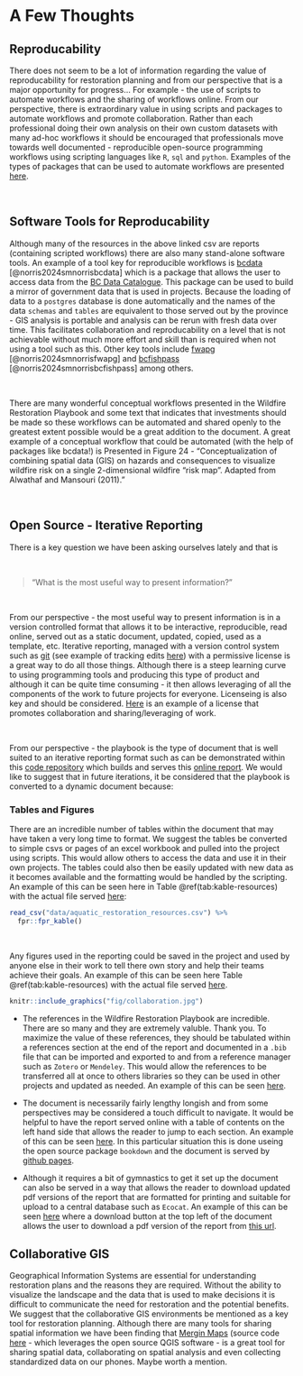 # A Few Thoughts {-}

## Reproducability {-}
There does not seem to be a lot of information regarding the value of reproducability for restoration planning and from
our perspective that is a major opportunity for progress... For example - the use of scripts to automate workflows and
the sharing of workflows online.  From our perspective, there is extraordinary value in using scripts and packages to
automate workflows and promote collaboration. Rather than each professional doing their own analysis on their own custom
datasets with many ad-hoc workflows it should be encouraged that professionals move towards well documented -
reproducible open-source programming workflows using scripting languages like `R`, `sql` and `python`. Examples of the
types of packages that can be used to automate workflows are presented
[here](https://github.com/NewGraphEnvironment/wildfire_recovery_playbook_review_2024/blob/main/data/aquatic_restoration_resources.csv).


<br>

## Software Tools for Reproducability {-}

Although many of the resources in the above linked csv are reports (containing scripted workflows) there are also many
stand-alone software tools.  An example of a tool key for reproducible workflows is
[bcdata](https://github.com/smnorris/bcdata) [@norris2024smnorrisbcdata] which is a package that allows the user to
access data from the [BC Data Catalogue](https://catalogue.data.gov.bc.ca/).  This package can be used to build a mirror
of government data that is used in projects. Because the loading of data to a `postgres` database is done automatically
and the names of the data `schemas` and `tables` are equivalent to those served out by the province - GIS analysis is
portable and analysis can be rerun with fresh data over time. This facilitates collaboration and reproducability on a
level that is not achievable without much more effort and skill than is required when not using a tool such as this.
Other key tools include [fwapg](https://github.com/smnorris/fwapg) [@norris2024smnorrisfwapg] and
[bcfishpass](https://github.com/smnorris/bcfishpass) [@norris2024smnorrisbcfishpass] among others.

<br>

There are many wonderful conceptual workflows presented in the Wildfire Restoration Playbook and some text that
indicates that investments should be made so these workflows can be automated and shared openly to the greatest extent
possible would be a great addition to the document.  A great example of a conceptual workflow that could be automated
(with the help of packages like bcdata!) is Presented in Figure 24 - "Conceptualization of combining spatial data (GIS)
on hazards and consequences to visualize wildfire risk on a single 2-dimensional wildfire “risk map”. Adapted from
Alwathaf and Mansouri (2011)."

<br>

## Open Source - Iterative Reporting {-}
There is a key question we have been asking ourselves lately and that is 

<br>

    
  >"What is the most useful way to present information?" 
  
<br>
  

From our perspective - the most useful way to present information is in a version controlled format that allows it to be
interactive, reproducible, read online, served out as a static document, updated,  copied, used as a template, etc.
Iterative reporting, managed with a version control system such as
[git](https://docs.github.com/en/get-started/using-git/about-git) (see example of tracking edits [here](https://github.com/NewGraphEnvironment/wildfire_recovery_playbook_review_2024/commits/main/0300-thoughts.Rmd))
with a permissive license is a great way to do all
those things.  Although there is a steep learning curve to using programming tools and producing this type of product
and although it can be quite time consuming - it then allows leveraging of all the components of the work to future
projects for everyone. Licenseing is also key and should be considered.
[Here](https://github.com/NewGraphEnvironment/wildfire_recovery_playbook_review_2024/blob/main/LICENSE) is an example of
a license that promotes collaboration and sharing/leveraging of work.

<br>

From our perspective - the playbook is the type of document that is well suited to an iterative reporting format such as
can be demonstrated within this [code
repository](https://github.com/NewGraphEnvironment/wildfire_recovery_playbook_review_2024) which builds and serves this
[online report](https://newgraphenvironment.github.io/wildfire_recovery_playbook_review_2024/). We would like to suggest
that in future iterations, it be considered that the playbook is converted to a dynamic document because:

### Tables and Figures {-}
There are an incredible number of tables within the document that may have taken a very long time to format.  We suggest
the tables be converted to simple csvs or pages of an excel workbook and pulled into the project using scripts. This
would allow others to access the data and use it in their own projects.  The tables could also then be easily updated
with new data as it becomes available and the formatting would be handled by the scripting. An example of this can be
seen here in Table \@ref(tab:kable-resources) with the actual file served
[here](https://github.com/NewGraphEnvironment/wildfire_recovery_playbook_review_2024/tree/main/data):

```r
read_csv("data/aquatic_restoration_resources.csv") %>%
  fpr::fpr_kable()
```

<br>
 
Any figures used in the reporting could be saved in the project and used by anyone else in their work to tell there own
story and help their teams achieve their goals.  An example of this can be seen here Table \@ref(tab:kable-resources)
with the actual file served
[here](https://github.com/NewGraphEnvironment/wildfire_recovery_playbook_review_2024/blob/main/fig/collaboration.jpg).

```r
knitr::include_graphics("fig/collaboration.jpg")
```

 - The references in the Wildfire Restoration Playbook are incredible. There are so many and they are extremely valuble.
 Thank you. To maximize the value of these references, they should be tabulated within a references section at the end
 of the report and documented in a `.bib` file that can be imported and exported to and from a reference manager such as
 `Zotero` or `Mendeley`.  This would allow the references to be transferred all at once to others libraries so they can
 be used in other projects and updated as needed.  An example of this can be seen
 [here](https://github.com/NewGraphEnvironment/wildfire_recovery_playbook_review_2024/blob/main/book.bib).


 - The document is necessarily fairly lengthy longish and from some perspectives may be considered a touch difficult to
 navigate. It would be helpful to have the report served online with a table of contents on the left hand side that
 allows the reader to jump to each section. An example of this can be seen
 [here](https://newgraphenvironment.github.io/wildfire_recovery_playbook_review_2024/). In this particular situation
 this is done useing the open source package `bookdown` and the document is served by [github
 pages](https://pages.github.com/).
 
 - Although it requires a bit of gymnastics to get it set up the
 document can also be served in a way that allows the reader to download updated pdf versions of the report that are
 formatted for printing and suitable for upload to a central database such as `Ecocat`. An example of this can be seen
 [here](https://www.newgraphenvironment.com/fish_passage_skeena_2021_reporting/) where a download button at the top left
 of the document allows the user to download a pdf version of the report from [this url](
 https://github.com/NewGraphEnvironment/wildfire_recovery_playbook_review_2024/blob/master/docs/wildfire_recovery_playbook_review_2024.pdf).
 
 
 
## Collaborative GIS {-}

Geographical Information Systems are essential for understanding restoration plans and the reasons they are required.
Without the ability to visualize the landscape and the data that is used to make decisions it is difficult to
communicate the need for restoration and the potential benefits.  We suggest that the collaborative GIS environments be
mentioned as a key tool for restoration planning.  Although there are many tools for sharing spatial information we
have been finding that [Mergin Maps](https://merginmaps.com/) (source code [here](https://github.com/MerginMaps) -
which leverages the open source QGIS software - is a great tool for sharing spatial data, collaborating on spatial
analysis and even collecting standardized data on our phones. Maybe worth a mention.

